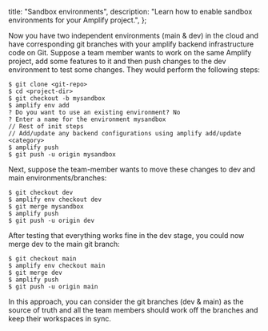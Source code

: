   title: "Sandbox environments",
  description: "Learn how to enable sandbox environments for your Amplify project.",
};



Now you have two independent environments (main & dev) in the cloud and have corresponding git branches with your amplify backend infrastructure code on Git. Suppose a team member wants to work on the same Amplify project, add some features to it and then push changes to the dev environment to test some changes. They would perform the following steps:

```console
$ git clone <git-repo>
$ cd <project-dir>
$ git checkout -b mysandbox
$ amplify env add
? Do you want to use an existing environment? No
? Enter a name for the environment mysandbox
// Rest of init steps
// Add/update any backend configurations using amplify add/update <category>
$ amplify push
$ git push -u origin mysandbox
```

Next, suppose the team-member wants to move these changes to dev and main environments/branches:

```console
$ git checkout dev
$ amplify env checkout dev
$ git merge mysandbox
$ amplify push
$ git push -u origin dev
```

After testing that everything works fine in the dev stage, you could now merge dev to the main git branch:

```console
$ git checkout main
$ amplify env checkout main
$ git merge dev
$ amplify push
$ git push -u origin main
```

In this approach, you can consider the git branches (dev & main) as the source of truth and all the team members should work off the branches and keep their workspaces in sync.
